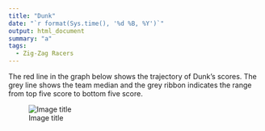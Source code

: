```yaml
---
title: "Dunk"
date: "`r format(Sys.time(), '%d %B, %Y')`"
output: html_document
summary: "a"
tags:
  - Zig-Zag Racers
---
```


The red line in the graph below shows the trajectory of Dunk's scores. The grey line shows the team median and the grey ribbon indicates the range from top five score to bottom five score.

![Image title](Dunk.jpg)
